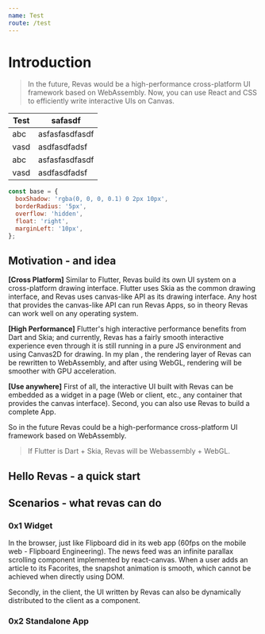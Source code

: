 ```yaml
---
name: Test
route: /test
---
```



# Introduction

> In the future, Revas would be a high-performance cross-platform UI framework based on WebAssembly.
> Now, you can use React and CSS to efficiently write interactive UIs on Canvas.


| Test | safasdf| 
| - | - |
| abc | asfasfasdfasdf |
| vasd | asdfasdfadsf| 
| abc | asfasfasdfasdf |
| vasd | asdfasdfadsf| 

<Playground>
  <View style={{width: 100, height: 100, backgroundColor: 'red'}} />
</Playground>

``` jsx
const base = {
  boxShadow: 'rgba(0, 0, 0, 0.1) 0 2px 10px',
  borderRadius: '5px',
  overflow: 'hidden',
  float: 'right',
  marginLeft: '10px',
};

```

## Motivation - and idea

**[Cross Platform]** Similar to Flutter, Revas build its own UI system on a cross-platform drawing interface. Flutter uses Skia as the common drawing interface, and Revas uses canvas-like API as its drawing interface. Any host that provides the canvas-like API can run Revas Apps, so in theory Revas can work well on any operating system.

**[High Performance]** Flutter's high interactive performance benefits from Dart and Skia; and currently, Revas has a fairly smooth interactive experience even through it is still running in a pure JS environment and using Canvas2D for drawing. In my plan , the rendering layer of Revas can be rewritten to WebAssembly, and after using WebGL, rendering will be smoother with GPU acceleration.

**[Use anywhere]** First of all, the interactive UI built with Revas can be embedded as a widget in a page (Web or client, etc., any container that provides the canvas interface). Second, you can also use Revas to build a complete App.

So in the future Revas could be a high-performance cross-platform UI framework based on WebAssembly.
> If Flutter is Dart + Skia, Revas will be Webassembly + WebGL.

<Playground>
  <View style={{width: 100, height: 100, backgroundColor: 'red'}} />
</Playground>

## Hello Revas - a quick start

## Scenarios - what revas can do

### 0x1 Widget 

In the browser, just like Flipboard did in its web app (60fps on the mobile web - Flipboard Engineering). The news feed was an infinite parallax scrolling component implemented by react-canvas. When a user adds an article to its Facorites, the snapshot animation is smooth, which cannot be achieved when directly using DOM.

Secondly, in the client, the UI written by Revas can also be dynamically distributed to the client as a component.

### 0x2 Standalone App











